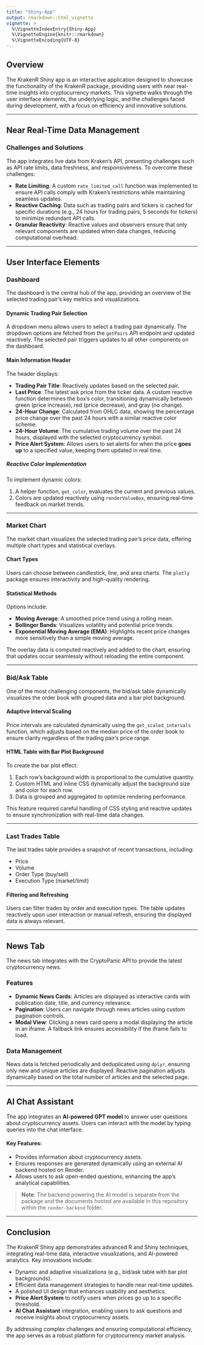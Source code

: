 ```yaml
---
title: "Shiny-App"
output: rmarkdown::html_vignette
vignette: >
  %\VignetteIndexEntry{Shiny-App}
  %\VignetteEngine{knitr::rmarkdown}
  %\VignetteEncoding{UTF-8}
---
```



## Overview
The KrakenR Shiny app is an interactive application designed to showcase the functionality of the KrakenR package, providing users with near real-time insights into cryptocurrency markets. This vignette walks through the user interface elements, the underlying logic, and the challenges faced during development, with a focus on efficiency and innovative solutions.

---

## Near Real-Time Data Management

### Challenges and Solutions
The app integrates live data from Kraken’s API, presenting challenges such as API rate limits, data freshness, and responsiveness. To overcome these challenges:

- **Rate Limiting**: A custom `rate_limited_call` function was implemented to ensure API calls comply with Kraken’s restrictions while maintaining seamless updates.
- **Reactive Caching**: Data such as trading pairs and tickers is cached for specific durations (e.g., 24 hours for trading pairs, 5 seconds for tickers) to minimize redundant API calls.
- **Granular Reactivity**: Reactive values and observers ensure that only relevant components are updated when data changes, reducing computational overhead.

---

## User Interface Elements

### Dashboard
The dashboard is the central hub of the app, providing an overview of the selected trading pair’s key metrics and visualizations.

#### Dynamic Trading Pair Selection
A dropdown menu allows users to select a trading pair dynamically. The dropdown options are fetched from the `getPairs` API endpoint and updated reactively. The selected pair triggers updates to all other components on the dashboard.

#### Main Information Header
The header displays:

- **Trading Pair Title**: Reactively updates based on the selected pair.
- **Last Price**: The latest ask price from the ticker data. A custom reactive function determines the box’s color, transitioning dynamically between green (price increase), red (price decrease), and gray (no change).
- **24-Hour Change**: Calculated from OHLC data, showing the percentage price change over the past 24 hours with a similar reactive color scheme.
- **24-Hour Volume**: The cumulative trading volume over the past 24 hours, displayed with the selected cryptocurrency symbol.
- **Price Alert System**: Allows users to set alerts for when the price **goes up** to a specified value, keeping them updated in real time.

##### Reactive Color Implementation
To implement dynamic colors:

1. A helper function, `get_color`, evaluates the current and previous values.
2. Colors are updated reactively using `renderValueBox`, ensuring real-time feedback on market trends.

---

### Market Chart
The market chart visualizes the selected trading pair’s price data, offering multiple chart types and statistical overlays.

#### Chart Types
Users can choose between candlestick, line, and area charts. The `plotly` package ensures interactivity and high-quality rendering.

#### Statistical Methods
Options include:

- **Moving Average**: A smoothed price trend using a rolling mean.
- **Bollinger Bands**: Visualizes volatility and potential price trends.
- **Exponential Moving Average (EMA)**: Highlights recent price changes more sensitively than a simple moving average.

The overlay data is computed reactively and added to the chart, ensuring that updates occur seamlessly without reloading the entire component.

---

### Bid/Ask Table
One of the most challenging components, the bid/ask table dynamically visualizes the order book with grouped data and a bar plot background.

#### Adaptive Interval Scaling
Price intervals are calculated dynamically using the `get_scaled_intervals` function, which adjusts based on the median price of the order book to ensure clarity regardless of the trading pair’s price range.

#### HTML Table with Bar Plot Background
To create the bar plot effect:

1. Each row’s background width is proportional to the cumulative quantity.
2. Custom HTML and inline CSS dynamically adjust the background size and color for each row.
3. Data is grouped and aggregated to optimize rendering performance.

This feature required careful handling of CSS styling and reactive updates to ensure synchronization with real-time data changes.

---

### Last Trades Table
The last trades table provides a snapshot of recent transactions, including:

- Price
- Volume
- Order Type (buy/sell)
- Execution Type (market/limit)

#### Filtering and Refreshing
Users can filter trades by order and execution types. The table updates reactively upon user interaction or manual refresh, ensuring the displayed data is always relevant.

---

## News Tab
The news tab integrates with the CryptoPanic API to provide the latest cryptocurrency news. 

### Features

- **Dynamic News Cards**: Articles are displayed as interactive cards with publication date, title, and currency relevance.
- **Pagination**: Users can navigate through news articles using custom pagination controls.
- **Modal View**: Clicking a news card opens a modal displaying the article in an iframe. A fallback link ensures accessibility if the iframe fails to load.

### Data Management
News data is fetched periodically and deduplicated using `dplyr`, ensuring only new and unique articles are displayed. Reactive pagination adjusts dynamically based on the total number of articles and the selected page.

---

## AI Chat Assistant

The app integrates an **AI-powered GPT model** to answer user questions about cryptocurrency assets. Users can interact with the model by typing queries into the chat interface.

#### Key Features:

- Provides information about cryptocurrency assets.
- Ensures responses are generated dynamically using an external AI backend hosted on Render.
- Allows users to ask open-ended questions, enhancing the app's analytical capabilities.

> **Note**: The backend powering the AI model is separate from the package and the documents hosted are available in this repository within the `render-backend` folder.

---

## Conclusion
The KrakenR Shiny app demonstrates advanced R and Shiny techniques, integrating real-time data, interactive visualizations, and AI-powered analytics. Key innovations include:

- Dynamic and adaptive visualizations (e.g., bid/ask table with bar plot backgrounds).
- Efficient data management strategies to handle near real-time updates.
- A polished UI design that enhances usability and aesthetics.
- **Price Alert System** to notify users when prices go up to a specific threshold.
- **AI Chat Assistant** integration, enabling users to ask questions and receive insights about cryptocurrency assets.

By addressing complex challenges and ensuring computational efficiency, the app serves as a robust platform for cryptocurrency market analysis.
